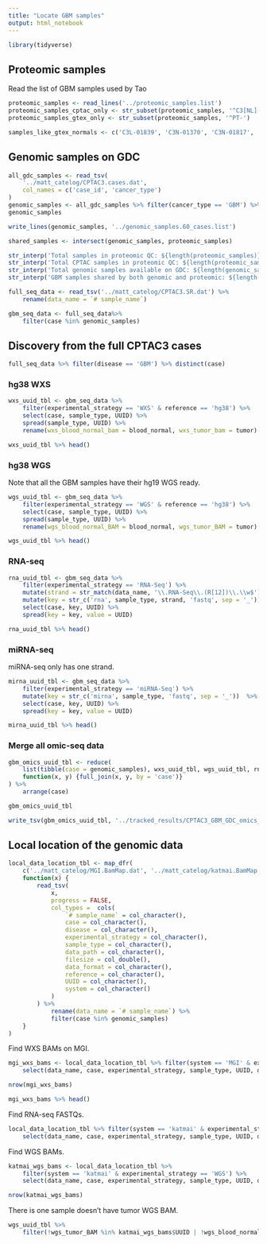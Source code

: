```yaml
---
title: "Locate GBM samples"
output: html_notebook
---
```


```r
library(tidyverse)
```



## Proteomic samples
Read the list of GBM samples used by Tao
```r
proteomic_samples <- read_lines('../proteomic_samples.list')
proteomic_samples_cptac_only <- str_subset(proteomic_samples, '^C3[NL]-')
proteomic_samples_gtex_only <- str_subset(proteomic_samples, '^PT-')

samples_like_gtex_normals <- c('C3L-01839', 'C3N-01370', 'C3N-01817', 'C3N-01850', 'C3N-03187')
```



## Genomic samples on GDC
```r
all_gdc_samples <- read_tsv(
    '../matt_catelog/CPTAC3.cases.dat',
    col_names = c('case_id', 'cancer_type')
)
genomic_samples <- all_gdc_samples %>% filter(cancer_type == 'GBM') %>% pull(case_id) %>% sort()
genomic_samples
```

```r
write_lines(genomic_samples, '../genomic_samples.60_cases.list')
```

```r
shared_samples <- intersect(genomic_samples, proteomic_samples)

str_interp('Total samples in proteomic QC: ${length(proteomic_samples)}')
str_interp('Total CPTAC samples in proteomic QC: ${length(proteomic_samples_cptac_only)}')
str_interp('Total genomic samples available on GDC: ${length(genomic_samples)}')
str_interp('GBM samples shared by both genomic and proteomic: ${length(shared_samples)}')
```

```r
full_seq_data <- read_tsv('../matt_catelog/CPTAC3.SR.dat') %>%
    rename(data_name = `# sample_name`) 

gbm_seq_data <- full_seq_data%>%
    filter(case %in% genomic_samples) 
```

## Discovery from the full CPTAC3 cases

```r
full_seq_data %>% filter(disease == 'GBM') %>% distinct(case)
```


### hg38 WXS
```r
wxs_uuid_tbl <- gbm_seq_data %>% 
    filter(experimental_strategy == 'WXS' & reference == 'hg38') %>% 
    select(case, sample_type, UUID) %>%
    spread(sample_type, UUID) %>%
    rename(wxs_blood_normal_bam = blood_normal, wxs_tumor_bam = tumor)

wxs_uuid_tbl %>% head()
```

### hg38 WGS
Note that all the GBM samples have their hg19 WGS ready.

```r
wgs_uuid_tbl <- gbm_seq_data %>% 
    filter(experimental_strategy == 'WGS' & reference == 'hg38') %>% 
    select(case, sample_type, UUID) %>%
    spread(sample_type, UUID) %>%
    rename(wgs_blood_normal_BAM = blood_normal, wgs_tumor_BAM = tumor)

wgs_uuid_tbl %>% head()
```


### RNA-seq
```r
rna_uuid_tbl <- gbm_seq_data %>% 
    filter(experimental_strategy == 'RNA-Seq') %>%
    mutate(strand = str_match(data_name, '\\.RNA-Seq\\.(R[12])\\.\\w$')[, 2]) %>% 
    mutate(key = str_c('rna', sample_type, strand, 'fastq', sep = '_')) %>%
    select(case, key, UUID) %>%
    spread(key = key, value = UUID)

rna_uuid_tbl %>% head()
```


### miRNA-seq
miRNA-seq only has one strand.

```r
mirna_uuid_tbl <- gbm_seq_data %>% 
    filter(experimental_strategy == 'miRNA-Seq') %>%
    mutate(key = str_c('mirna', sample_type, 'fastq', sep = '_'))  %>%
    select(case, key, UUID) %>%
    spread(key = key, value = UUID)

mirna_uuid_tbl %>% head()
```


### Merge all omic-seq data
```r
gbm_omics_uuid_tbl <- reduce(
    list(tibble(case = genomic_samples), wxs_uuid_tbl, wgs_uuid_tbl, rna_uuid_tbl, mirna_uuid_tbl),
    function(x, y) {full_join(x, y, by = 'case')}
) %>%
    arrange(case)

gbm_omics_uuid_tbl
```

```r
write_tsv(gbm_omics_uuid_tbl, '../tracked_results/CPTAC3_GBM_GDC_omics_UUIDs.tsv')
```



## Local location of the genomic data
```r
local_data_location_tbl <- map_dfr(
    c('../matt_catelog/MGI.BamMap.dat', '../matt_catelog/katmai.BamMap.dat'),
    function(x) {
        read_tsv(
            x, 
            progress = FALSE,
            col_types =  cols(
                `# sample_name` = col_character(),
                case = col_character(),
                disease = col_character(),
                experimental_strategy = col_character(),
                sample_type = col_character(),
                data_path = col_character(),
                filesize = col_double(),
                data_format = col_character(),
                reference = col_character(),
                UUID = col_character(),
                system = col_character()
            )
        ) %>%
            rename(data_name = `# sample_name`) %>%
            filter(case %in% genomic_samples)
    }
) 
```

Find WXS BAMs on MGI.
```r
mgi_wxs_bams <- local_data_location_tbl %>% filter(system == 'MGI' & experimental_strategy == 'WXS') %>%
    select(data_name, case, experimental_strategy, sample_type, UUID, data_format, system, data_path)

nrow(mgi_wxs_bams)
```

```r
mgi_wxs_bams %>% head()
```

Find RNA-seq FASTQs.
```r
local_data_location_tbl %>% filter(system == 'katmai' & experimental_strategy == 'RNA-Seq') %>%
    select(data_name, case, experimental_strategy, sample_type, UUID, data_format, system, data_path)
```

Find WGS BAMs.
```r
katmai_wgs_bams <- local_data_location_tbl %>% 
    filter(system == 'katmai' & experimental_strategy == 'WGS') %>%
    select(data_name, case, experimental_strategy, sample_type, UUID, data_format, system, data_path)

nrow(katmai_wgs_bams)
```

There is one sample doesn't have tumor WGS BAM.
```r
wgs_uuid_tbl %>%
    filter(!wgs_tumor_BAM %in% katmai_wgs_bams$UUID | !wgs_blood_normal_BAM %in% katmai_wgs_bams$UUID)
```

